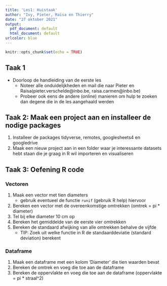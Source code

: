 ```yaml
---
title: 'Les1: Huistaak'
author: "Ivy, Pieter, Raïsa en Thierry"
date: "27 oktober 2021"
output:
  pdf_document: default
  html_document: default
urlcolor: blue
---
```


```r
knitr::opts_chunk$set(echo = TRUE)
```

## Taak 1
* Doorloop de handleiding van de eerste les
    * Noteer alle onduidelijkheden en mail die naar Pieter en Raisa(pieter.verschelde@inbo.be, raisa.carmen@inbo.be)
    * Probeer ook eens de andere (online) manieren om hulp te zoeken dan degene die in de les aangehaald werden

## Taak 2: Maak een project aan en installeer de nodige packages

1. Installeer de packages tidyverse, remotes, googlesheets4 en googledrive
1. Maak een nieuw project aan in een folder waar je interessante datasets hebt staan die je graag in R
wil importeren en visualiseren

## Taak 3: Oefening R code

### Vectoren

1. Maak een vector met tien diameters
    * gebruik eventueel de functie `runif` (gebruik R help) hiervoor
2. Bereken een vector met de overeenkomstige omtrekken (omtrek = pi * diameter)
3. Tel bij elke diameter 10 cm op
4. Bereken het gemiddelde van de eerste vier omtrekken
5. Bereken de standaard afwijking van alle omtrekken behalve de vijfde
    * TIP: Zoek uit welke functie in R de standaarddeviatie (standard deviation) berekent

### Dataframe

1. Maak een dataframe met een kolom ‘Diameter’ die tien waarden bevat
2. Bereken de omtrek en voeg die toe aan de dataframe
3. Bereken de oppervlakte en voeg die toe aan de dataframe (oppervlakte = pi * straal^2)
